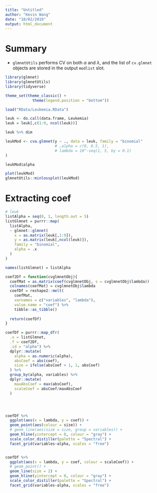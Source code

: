 ```yaml
---
title: "Untitled"
author: "Kevin Wang"
date: "10/02/2019"
output: html_document
---
```



# Summary

+ `glmnetUtils` performs CV on both $\alpha$ and $\lambda$, and the list of `cv.glmnet` objects are stored in the output `modlist` slot.

```r
library(glmnet)
library(glmnetUtils)
library(tidyverse)

theme_set(theme_classic() +
            theme(legend.position = "bottom"))

load("RData/Leukemia.RData")

leuk <- do.call(data.frame, Leukemia)
leuk = leuk[,c(1:9, ncol(leuk))]

leuk %>% dim

leukMod <- cva.glmnet(y ~ ., data = leuk, family = "binomial"
                      # ,alpha = c(0, 0.5, 1), 
                      # lambda = 10^-seq(1, 5, by = 0.1)
)

leukMod$alpha

plot(leukMod)
glmnetUtils::minlossplot(leukMod)
```


# Extracting coef
```r
# leuk
listAlpha = seq(0, 1, length.out = 5)
listGlmnet = purrr::map(
  listAlpha, 
  ~ glmnet::glmnet(
    x = as.matrix(leuk[,1:9]),
    y = as.matrix(leuk[,ncol(leuk)]),
    family = "binomial", 
    alpha = .x
  )
)

names(listGlmnet) = listAlpha

coef2Df = function(cvglmnetObj){
  coefMat = as.matrix(coef(cvglmnetObj, s = cvglmnetObj$lambda))
  colnames(coefMat) = cvglmnetObj$lambda
  coefDf = reshape2::melt(
    coefMat,
    varnames = c("variables", "lambda"),
    value.name = "coef") %>% 
    tibble::as_tibble()
  
  return(coefDf)
}

coefDf = purrr::map_dfr(
  .x = listGlmnet, 
  .f = coef2Df, 
  .id = "alpha") %>% 
  dplyr::mutate(
    alpha = as.numeric(alpha),
    absCoef = abs(coef),
    size = ifelse(absCoef > 1, 1, absCoef)
  ) %>% 
  group_by(alpha, variables) %>% 
  dplyr::mutate(
    maxAbsCoef = max(absCoef),
    scaleCoef = absCoef/maxAbsCoef
  )




coefDf %>% 
  ggplot(aes(x = lambda, y = coef)) +
  geom_point(aes(colour = size)) +
  # geom_line(aes(size = size, group = variables)) +
  geom_hline(yintercept = 0, colour = "gray") +
  scale_color_distiller(palette = "Spectral") +
  facet_grid(variables~alpha, scales = "free")


coefDf %>% 
  ggplot(aes(x = lambda, y = coef, colour = scaleCoef)) +
  # geom_point() +
  geom_line(size = 2) +
  geom_hline(yintercept = 0, colour = "gray") +
  scale_color_distiller(palette = "Spectral") +
  facet_grid(variables~alpha, scales = "free")
```

